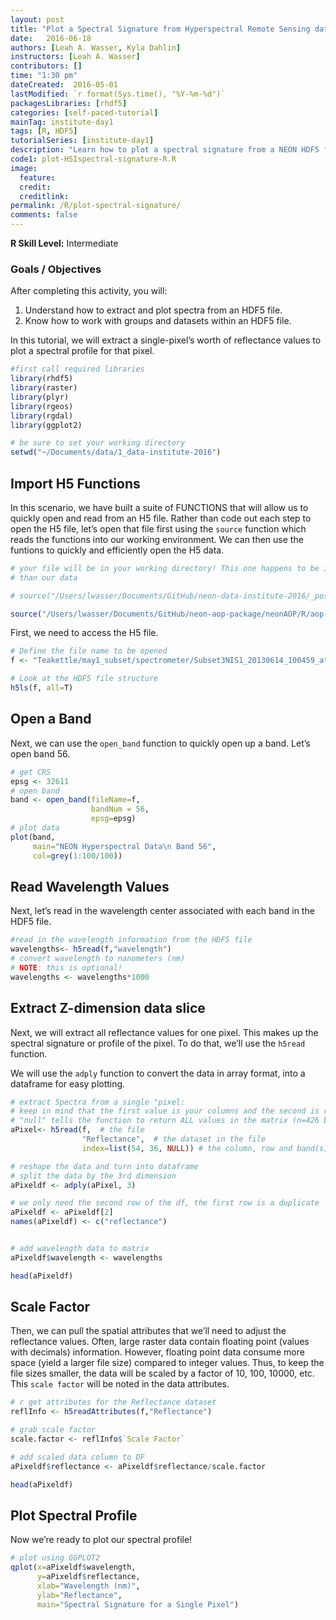 ```yaml
---
layout: post
title: "Plot a Spectral Signature from Hyperspectral Remote Sensing data in R -  HDF5"
date:   2016-06-18
authors: [Leah A. Wasser, Kyla Dahlin]
instructors: [Leah A. Wasser]
contributors: []
time: "1:30 pm"
dateCreated:  2016-05-01
lastModified: `r format(Sys.time(), "%Y-%m-%d")`
packagesLibraries: [rhdf5]
categories: [self-paced-tutorial]
mainTag: institute-day1
tags: [R, HDF5]
tutorialSeries: [institute-day1]
description: "Learn how to plot a spectral signature from a NEON HDF5 file in R."
code1: plot-HSIspectral-signature-R.R
image:
  feature: 
  credit: 
  creditlink:
permalink: /R/plot-spectral-signature/
comments: false
---
```



<div id="objectives">
<strong>R Skill Level:</strong> Intermediate

<h3>Goals / Objectives</h3>
After completing this activity, you will:
<ol>
<li>Understand how to extract and plot spectra from an HDF5 file.</li>
<li>Know how to work with groups and datasets within an HDF5 file.</li>
</ol>

</div> 


In this tutorial, we will extract a single-pixel's worth of reflectance values to
plot a spectral profile for that pixel.

```r

#first call required libraries
library(rhdf5)
library(raster)
library(plyr)
library(rgeos)
library(rgdal)
library(ggplot2)

# be sure to set your working directory
setwd("~/Documents/data/1_data-institute-2016")

```

## Import H5 Functions

In this scenario, we have built a suite of FUNCTIONS that will allow us to quickly
open and read from an H5 file. Rather than code out each step to open the H5 file,
let's open that file first using the `source` function which reads the functions into 
our working environment. We can then use the funtions to quickly and efficiently
open the H5 data. 

```r

# your file will be in your working directory! This one happens to be in a diff dir
# than our data

# source("/Users/lwasser/Documents/GitHub/neon-data-institute-2016/_posts/institute-materials/day1_monday/import-HSIH5-functions.R")

source("/Users/lwasser/Documents/GitHub/neon-aop-package/neonAOP/R/aop-data.R")


```

First, we need to access the H5 file.

```r

# Define the file name to be opened
f <- "Teakettle/may1_subset/spectrometer/Subset3NIS1_20130614_100459_atmcor.h5"

# Look at the HDF5 file structure 
h5ls(f, all=T) 

```

## Open a Band

Next, we can use the `open_band` function to quickly open up a band. 
Let's open band 56.

```r

# get CRS
epsg <- 32611
# open band
band <- open_band(fileName=f, 
                  bandNum = 56, 
                  epsg=epsg)
# plot data
plot(band,
     main="NEON Hyperspectral Data\n Band 56",
     col=grey(1:100/100))

```

## Read Wavelength Values

Next, let's read in the wavelength center associated with each band in the HDF5 
file. 


```r

#read in the wavelength information from the HDF5 file
wavelengths<- h5read(f,"wavelength")
# convert wavelength to nanometers (nm)
# NOTE: this is optional!
wavelengths <- wavelengths*1000

```

## Extract Z-dimension data slice

Next, we will extract all reflectance values for one pixel. This makes up the 
spectral signature or profile of the pixel. To do that, we'll use the `h5read` 
function.

We will use the `adply` function to convert the data in array format, into a 
dataframe for easy plotting.


```r

# extract Spectra from a single "pixel:
# keep in mind that the first value is your columns and the second is rows
# "null" tells the function to return ALL values in the matrix (n=426 bands)
aPixel<- h5read(f,  # the file
                "Reflectance",  # the dataset in the file
                index=list(54, 36, NULL)) # the column, row and band(s)

# reshape the data and turn into dataframe
# split the data by the 3rd dimension
aPixeldf <- adply(aPixel, 3) 

# we only need the second row of the df, the first row is a duplicate
aPixeldf <- aPixeldf[2]
names(aPixeldf) <- c("reflectance")


# add wavelength data to matrix
aPixeldf$wavelength <- wavelengths

head(aPixeldf)


```

## Scale Factor

Then, we can pull the spatial attributes that we'll need to adjust the reflectance 
values. Often, large raster data contain floating point (values with decimals) information.
However, floating point data consume more space (yield a larger file size) compared
to integer values. Thus, to keep the file sizes smaller, the data will be scaled
by a factor of 10, 100, 10000, etc. This `scale factor` will be noted in the data attributes.

```r

# r get attributes for the Reflectance dataset
reflInfo <- h5readAttributes(f,"Reflectance")

# grab scale factor
scale.factor <- reflInfo$`Scale Factor`

# add scaled data column to DF
aPixeldf$reflectance <- aPixeldf$reflectance/scale.factor

head(aPixeldf)

```

## Plot Spectral Profile

Now we're ready to plot our spectral profile!

```r

# plot using GGPLOT2 
qplot(x=aPixeldf$wavelength, 
      y=aPixeldf$reflectance,
      xlab="Wavelength (nm)",
      ylab="Reflectance",
      main="Spectral Signature for a Single Pixel")

```



